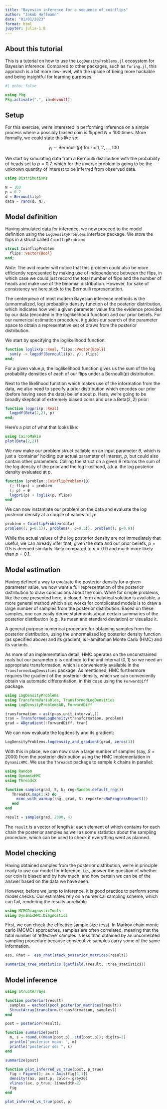 ```yaml
---
title: "Bayesian inference for a sequence of coinflips"
author: "Jakob Hoffmann"
date: "01/01/2023"
format: html
jupyter: julia-1.8
---
```


## About this tutorial

This is a tutorial on how to use the `LogDensityProblems.jl` ecosystem for Bayesian inference. Compared to other packages, such as `Turing.jl`, this approach is a bit more low-level, with the upside of being more hackable and being insightful for learning purposes.

```julia
#| echo: false

using Pkg
Pkg.activate(".", io=devnull);
```

## Setup

For this exercise, we're interested in performing inference on a simple process where a possibly biased coin is flipped $N=100$ times. More formally, we could state this like so:

$$
y_i \sim \mathrm{Bernoulli}(p) \textrm{ for } i = 1,2,...,100
$$

We start by simulating data from a Bernoulli distribution with the probability of heads set to $p = 0.7$,  which for the inverse problem is going to be the unknown quantity of interest to be inferred from observed data.

```julia
using Distributions
```


```julia
N = 100
p = 0.7
d = Bernoulli(p)
data = rand(d, N);
```

## Model definition

Having simulated data for inference, we now proceed to the model definition using the `LogDensityProblems` interface package. We store the flips in a struct called `CoinflipProblem`:

```julia
struct CoinflipProblem
  flips::Vector{Bool}
end;
```

*Note*: The avid reader will notice that this problem could also be more efficiently represented by making use of independence between the flips, in which case we could just record the total number of flips and the number of heads and make use of the binomial distribution. However, for sake of consistency we here stick to the Bernoulli representation.

The centerpiece of most modern Bayesian inference methods is the (unnormalized, log) probability density function of the posterior distribution, which indicates how well a given parameter value fits the evidence provided by our data (encoded in the loglikelihood function) and our prior beliefs. For our numerical estimation procedure, it guides our search of the parameter space to obtain a representative set of draws from the posterior distribution.

We start by specifying the loglikelihood function:

```julia
function loglik(p::Real, flips::Vector{Bool})
  sum(y -> logpdf(Bernoulli(p), y), flips)
end;
```

For a given value $p$, the loglikelihood function gives us the sum of the log probability densities of each of our flips under a $\textrm{Bernoulli}(p)$ distribution.

Next to the likelihood function which makes use of the information from the data, we also need to specify a prior distribution which encodes our prior (before having seen the data) belief about $p$. Here, we're going to be broadly skeptical of extremely biased coins and use a $\mathrm{Beta}(2,2)$ prior:

```julia
function logpri(p::Real)
  logpdf(Beta(2,2), p)
end;
```

Here's a plot of what that looks like:

```julia
using CairoMakie
plot(Beta(2,2))
```

We now make our problem struct callable on an input parameter $\theta$, which is just a 'container' holding our actual parameter of interest, $p$, but could also contain other parameters. Calling the struct on a given $\theta$ returns the sum of the log density of the prior and the log likelihood, a.k.a. the log posterior density evaluated at $p$.

```julia
function (problem::CoinflipProblem)(θ)
  (; flips) = problem
  (; p) = θ
  logpri(p) + loglik(p, flips)
end  
```

We can now instantiate our problem on the data and evaluate the log posterior density at a couple of values for $p$:

```julia
problem = CoinflipProblem(data)
problem((; p=0.1)), problem((; p=0.5)), problem((; p=0.9))
```

While the actual values of the log posterior density are not immediately that useful, we can already infer that, given the data and our prior beliefs, $p=0.5$ is deemed similarly likely compared to $p=0.9$ and much more likely than $p=0.1$.

## Model estimation
Having defined a way to evaluate the posterior density for a given parameter value, we now want a full representation of the posterior distribution to draw conclusions about the coin. While for simple problems, like the one presented here, a closed-form analytical solution is available, a more general method which also works for complicated models is to draw a large number of samples from the posterior distribution. Based on these samples, one can easily derive statements about certain summaries of the posterior distribution (e.g., its mean and standard deviation) or visualize it.

A general purpose numerical procedure for obtaining samples from the posterior distribution, using the unnormalized log posterior density function (as specified above) and its gradient, is Hamiltonian Monte Carlo (HMC) and its variants. 

As more of an implementation detail, HMC operates on the unconstrained reals but our parameter $p$ is confined to the unit interval $(0,1)$ so we need an appropriate transformation, which is conveniently available in the `TransformedLogDensities` package. As mentioned, HMC furthermore requires the gradient of the posterior density, which we can conveniently obtain via automatic differentiation, in this case using the `ForwardDiff` package.

```julia
using LogDensityProblems
using TransformVariables, TransformedLogDensities
using LogDensityProblemsAD, ForwardDiff

transformation = as((p=as_unit_interval,))
tran = TransformedLogDensity(transformation, problem)
grad = ADgradient(:ForwardDiff, tran)
```

We can now evaluate the logdensity and its gradient:


```julia
LogDensityProblems.logdensity_and_gradient(grad, zeros(1))
```

With this in place, we can now draw a large number of samples (say, $S=2000$) from the posterior distribution using the HMC implementation in `DynamicHMC`. We use the `ThreadsX` package to sample $k$ chains in parallel:

```julia
using Random
using DynamicHMC
using ThreadsX

function sample(grad, S, k; rng=Random.default_rng()) 
   ThreadsX.map(1:k) do _
     mcmc_with_warmup(rng, grad, S; reporter=NoProgressReport())
   end
end

result = sample(grad, 2000, 4)
```

The `result` is a vector of length $k$, each element of which contains for each chain  the posterior samples as well as some statistics about the sampling procedure, which can be used to check if everything went as planned.

## Model checking

Having obtained samples from the posterior distribution, we're in principle ready to use our model for inference, i.e., answer the question of whether our coin is biased and by how much, and how certain we can be of the answer based on the data we have seen.

However, before we jump to inference, it is good practice to perform some model checks: Our estimates rely on a numerical sampling scheme, which can fail, rendering the results unreliable. 

```julia
using MCMCDiagnosticTools
using DynamicHMC.Diagnostics
```

First, we can check the effective sample size (ess). In Markov chain monte carlo (MCMC) approaches, samples are often correlated, meaning that the total number of 'effective' samples is less than obtained by an uncorrelated sampling procedure because consecutive samples carry some of the same information.

```julia
ess, Rhat =  ess_rhat(stack_posterior_matrices(result))
```

```julia
summarize_tree_statistics.(getfield.(result, :tree_statistics))
```

## Model inference

```julia
using StructArrays

function posterior(result)
  samples = eachcol(pool_posterior_matrices(result))
  StructArray(transform.(transformation, samples))
end

post = posterior(result);
```


```julia
function summarize(post)
  m, s = round.((mean(post.p), std(post.p)); digits=2)
  println("posterior mean: ", m)
  println("posterior sd: ", s)
end

summarize(post)
```

```julia
function plot_inferred_vs_true(post, p_true)
  fig = Figure(); ax = Axis(fig[1,1])
  density!(ax, post.p; color=:grey20)
  vlines!(ax, p_true; linewidth=2)
  fig
end

plot_inferred_vs_true(post, p)
```